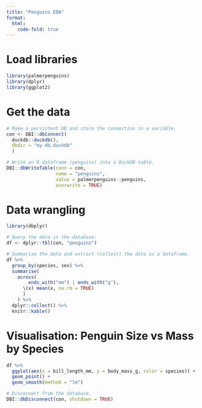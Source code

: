 ```yaml
---
title: "Penguins EDA"
format:
  html:
    code-fold: true
---
```




# Load libraries
```r
library(palmerpenguins)
library(dplyr)
library(ggplot2)
```

# Get the data
```r
# Make a persistent DB and store the connection in a variable.
con <- DBI::dbConnect(
  duckdb::duckdb(),
  dbdir = "my-db.duckdb"
  )

# Write an R dataframe (penguins) into a DuckDB table. 
DBI::dbWriteTable(conn = con,
                  name = "penguins",
                  value = palmerpenguins::penguins,
                  overwrite = TRUE)
```

# Data wrangling
```r
library(dbplyr)

# Query the data in the database.
df <- dplyr::tbl(con, "penguins")

# Summarise the data and extract (collect) the data as a dataframe.
df %>%
  group_by(species, sex) %>%
  summarise(
    across(
        ends_with("mm") | ends_with("g"),
      \(x) mean(x, na.rm = TRUE)
      )
    ) %>%
  dplyr::collect() %>%
  knitr::kable()
```

# Visualisation: Penguin Size vs Mass by Species
```r
df %>%
  ggplot(aes(x = bill_length_mm, y = body_mass_g, color = species)) +
  geom_point() + 
  geom_smooth(method = "lm")
```

```r
# Disconnect from the database.
DBI::dbDisconnect(con, shutdown = TRUE)
```